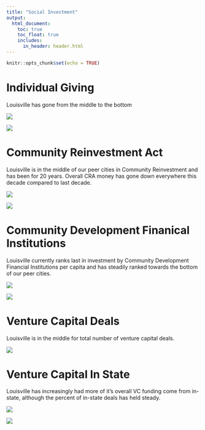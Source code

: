 ---
title: "Social Investment"
output: 
  html_document:
    toc: true
    toc_float: true
    includes:
      in_header: header.html
---

```{r setup, include=FALSE}
knitr::opts_chunk$set(echo = TRUE)
```

# Individual Giving 

Louisville has gone from the middle to the bottom 

![](output_images/SBA/SBA_ranking.png)

![](output_images/SBA/SBA_trendline.png)

# Community Reinvestment Act

Louisville is in the middle of our peer cities in Community Reinvestment and has been for 20 years. Overall CRA money has gone down everywhere this decade compared to last decade.

![](output_images/CRA/CRA_ranking.png)

![](output_images/CRA/CRA_trendline.png)


# Community Development Finanical Institutions

Louisville currently ranks last in investment by Community Development Financial Institutions per capita and has steadily ranked towards the bottom of our peer cities.

![](output_images/CDFI/CDFI_ranking.png)

![](output_images/CDFI/CDFI_trendline.png)


# Venture Capital Deals

Louisville is in the middle for total number of venture capital deals.

![](images/deals.png)

# Venture Capital In State

Louisville has increasingly had more of it's overall VC funding come from in-state, although the percent of in-state deals has held steady. 

![](images/capital_inhouse_trendline_3yr.png)

![](images/deals_inhouse_trendline_3yr.png)

